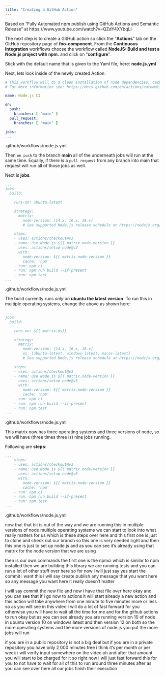 ```yaml
---
title: "Creating a GitHub Action"
---
```


Based on "Fully Automated npm publish using GitHub Actions and Semantic Release" at https://www.youtube.com/watch?v=QZdY4XYbqLI

The next step is to create a GitHub action so click the "**Actions**" tab on the GitHub repository page of **foo-component**. From the **Continuous Integration** workflows choose the workflow called **NodeJS: Build and test a Node.js project with npm.** and click on "**configure**".

Stick with the default name that is given to the Yaml file, here: **node.js.yml**

Next, lets look inside of the newly created Action:

``` .yml
# This workflow will do a clean installation of node dependencies, cache/restore them, build the source code and run tests across different versions of node
# For more information see: https://docs.github.com/en/actions/automating-builds-and-tests/building-and-testing-nodejs

name: Node.js CI

on:
  push:
    branches: [ "main" ]
  pull_request:
    branches: [ "main" ]

jobs:
...
```
.github/workflows/node.js.yml

Then ```on push``` to the branch **main** all of the underneath jobs will run at the same time. Equally, if there is a ```pull request``` from any branch into main that request will run all of those jobs as well.

Next is **jobs**.

``` .yml
...
jobs:
  build:

    runs-on: ubuntu-latest

    strategy:
      matrix:
        node-version: [14.x, 16.x, 18.x]
        # See supported Node.js release schedule at https://nodejs.org/en/about/releases/

    steps:
    - uses: actions/checkout@v3
    - name: Use Node.js ${{ matrix.node-version }}
      uses: actions/setup-node@v3
      with:
        node-version: ${{ matrix.node-version }}
        cache: 'npm'
    - run: npm ci
    - run: npm run build --if-present
    - run: npm test
...
```
.github/workflows/node.js.yml

The build currently runs *only* on **ubuntu the latest version**. To run this in multiple operating systems, change the above as shown here:

``` .yml
...
jobs:
  build:

    runs-on: ${{ matrix.os}}

    strategy:
      matrix:
        node-version: [14.x, 16.x, 18.x]
        os: [ubuntu-latest, windows-latest, macos-latest]
        # See supported Node.js release schedule at https://nodejs.org/en/about/releases/

    steps:
    - uses: actions/checkout@v3
    - name: Use Node.js ${{ matrix.node-version }}
      uses: actions/setup-node@v3
      with:
        node-version: ${{ matrix.node-version }}
        cache: 'npm'
    - run: npm ci
    - run: npm run build --if-present
    - run: npm test
...
```
.github/workflows/node.js.yml

This matrix now has three operating systems and three versions of node, so we will have (three times three is) nine jobs running.

Following are **steps**:

``` .yml
...
    steps:
    - uses: actions/checkout@v3
    - name: Use Node.js ${{ matrix.node-version }}
      uses: actions/setup-node@v3
      with:
        node-version: ${{ matrix.node-version }}
        cache: 'npm'
    - run: npm ci
    - run: npm run build --if-present
    - run: npm test
...
```
.github/workflows/node.js.yml



now that that bit is out of the way and we are running this in multiple versions of node multiple operating systems we can start to look into what really matters for us which is these steps over here and this first one is just to clone and check out our branch so this one is very needed right and then this one is just to set up node.js and as you can see it's already using that matrix for the node version that we are using

then is our own commands the first one is the npmci which is similar to npm installed then we are building this library we are running tests and you can run a lot of other stuff over here so for now i will just say yes start the commit i want this i will say create publish any message that you want here so any message you want here it really doesn't matter

i will say commit the new file and now i have that file over here okay and you can see that if i go now to actions it will start already a new action and this action will take anywhere from one minute to five minutes more or less so as you will see in this video i will do a lot of fast forward for you otherwise you will have to wait all the time for me and for the github actions to run okay but as you can see already you are running version 10 of node in ubuntu version 10 on
windows latest and then version 12 on both so the more operating systems and the more versions of node.js you put the more jobs will run 

if you are in a public repository is not a big deal but if you are in a private repository you have only 2 000 minutes free i think it's per month or per week i will verify input somewhere on the video uh and after that amount you will start to be charged for it so right now i will just fast forward this for you to not have to
wait for all of this to run around three minutes after as you can see over here all our jobs finish their execution
